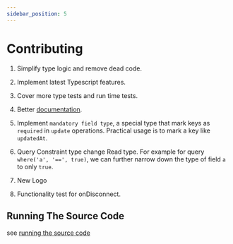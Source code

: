 ```yaml
---
sidebar_position: 5
---
```


# Contributing

1. Simplify type logic and remove dead code.

2. Implement latest Typescript features.

3. Cover more type tests and run time tests.

4. Better [documentation](https://github.com/tylim88/FirelordJSDoc).

5. Implement `mandatory field type`, a special type that mark keys as `required` in `update` operations. Practical usage is to mark a key like `updatedAt`.

6. Query Constraint type change Read type. For example for query `where('a', '==', true)`, we can further narrow down the type of field `a` to only `true`.

7. New Logo

8. Functionality test for onDisconnect.

## Running The Source Code

see [running the source code](../contributing#running-the-source-code)
